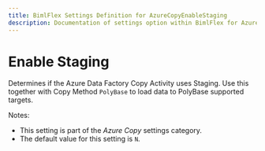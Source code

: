 ```yaml
---
title: BimlFlex Settings Definition for AzureCopyEnableStaging
description: Documentation of settings option within BimlFlex for AzureCopyEnableStaging
---
```

<head>
  <meta name="varigenceProduct" content="BimlFlex"></meta>
  <meta name="varigenceArticleType" content="Reference"></meta>
</head>

# Enable Staging

Determines if the Azure Data Factory Copy Activity uses Staging. Use this together with Copy Method `PolyBase` to load data to PolyBase supported targets.

Notes:

* This setting is part of the *Azure Copy* settings category.
* The default value for this setting is `N`.
